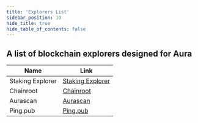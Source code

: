 ```yaml
---
title: 'Explorers List'
sidebar_position: 10
hide_title: true
hide_table_of_contents: false
---
```



<PageTitle iconUrl="img/aura-icon.svg" title="Aura Explorers List" />

## A list of blockchain explorers designed for Aura

| Name             | Link |
| ---------------- | ---- |
| Staking Explorer | [Staking Explorer](https://staking-explorer.com/explorer/aura) |
| Chainroot | [Chainroot](https://explorer.chainroot.io/aura) |
| Aurascan | [Aurascan](https://aurascan.io/) |
| Ping.pub | [Ping.pub](https://ping.pub/aura) |
